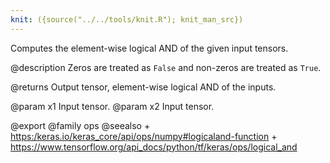 ```yaml
---
knit: ({source("../../tools/knit.R"); knit_man_src})
---
```

Computes the element-wise logical AND of the given input tensors.

@description
Zeros are treated as `False` and non-zeros are treated as `True`.

@returns
    Output tensor, element-wise logical AND of the inputs.

@param x1 Input tensor.
@param x2 Input tensor.

@export
@family ops
@seealso
+ <https:/keras.io/keras_core/api/ops/numpy#logicaland-function>
+ <https://www.tensorflow.org/api_docs/python/tf/keras/ops/logical_and>
